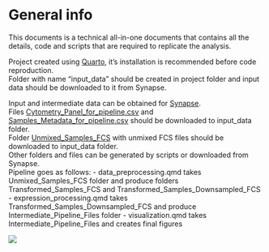 # General info {.unnumbered}

This documents is a technical all-in-one documents that contains all the details, code and scripts that are required to replicate the analysis.

Project created using [Quarto](https://quarto.org/), it's installation is recommended before code reproduction.<br>
Folder with name "input_data" should be created in project folder and input data should be downloaded to it from Synapse.

Input and intermediate data can be obtained for [Synapse](https://www.synapse.org/#!Synapse:syn53238646). <br>
Files [Cytometry_Panel_for_pipeline.csv](https://www.synapse.org/#!Synapse:syn53424234) and 
[Samples_Metadata_for_pipeline.csv](https://www.synapse.org/#!Synapse:syn53424233) should be downloaded to input_data folder.<br>
Folder [Unmixed_Samples_FCS](https://www.synapse.org/#!Synapse:syn53238692) with unmixed FCS files should be downloaded 
to input_data folder.<br> 
Other folders and files can be generated by scripts or downloaded from Synapse.<br>
Pipeline goes as follows:
- data_preprocessing.qmd takes Unmixed_Samples_FCS folder and produce folders Transformed_Samples_FCS  and 
  Transformed_Samples_Downsampled_FCS
- expression_processing.qmd takes Transformed_Samples_Downsampled_FCS and produce Intermediate_Pipeline_Files folder
- visualization.qmd takes Intermediate_Pipeline_Files and creates final figures

![](images/Pipeline_scheme.png)